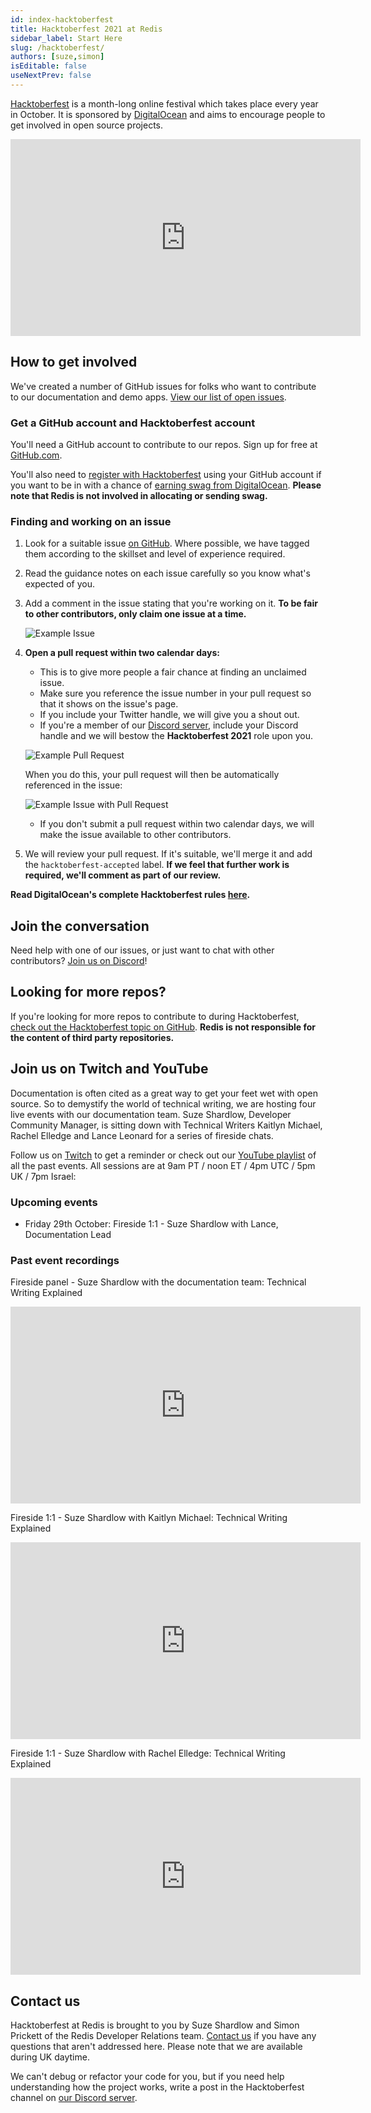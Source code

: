 ```yaml
---
id: index-hacktoberfest
title: Hacktoberfest 2021 at Redis
sidebar_label: Start Here
slug: /hacktoberfest/
authors: [suze,simon]
isEditable: false
useNextPrev: false
---
```



[Hacktoberfest](https://hacktoberfest.digitalocean.com/) is a month-long online festival which takes place every year in October.  It is sponsored by [DigitalOcean](https://www.digitalocean.com/) and aims to encourage people to get involved in open source projects.

<iframe width="560" height="315" src="https://www.youtube.com/embed/g9xt4p_-3AU" frameborder="0" allow="accelerometer; autoplay; clipboard-write; encrypted-media; gyroscope; picture-in-picture" allowfullscreen></iframe>

## How to get involved

We've created a number of GitHub issues for folks who want to contribute to our documentation and demo apps.  [View our list of open issues](https://github.com/search?l=&q=%23hacktoberfest+user%3Aredislabs-training+user%3Aredis+user%3Aredis-developer+user%3ANodeRedis+label%3Ahacktoberfest&state=open&type=Issues).

### Get a GitHub account and Hacktoberfest account

You'll need a GitHub account to contribute to our repos.  Sign up for free at [GitHub.com](https://github.com).

You'll also need to [register with Hacktoberfest](https://hacktoberfest.digitalocean.com/register) using your GitHub account if you want to be in with a chance of [earning swag from DigitalOcean](https://hacktoberfest.digitalocean.com/resources/participation).  **Please note that Redis is not involved in allocating or sending swag.**

### Finding and working on an issue

1. Look for a suitable issue [on GitHub](https://github.com/search?l=&q=%23hacktoberfest+user%3Aredislabs-training+user%3Aredis+user%3Aredis-developer+user%3ANodeRedis+label%3Ahacktoberfest&state=open&type=Issues).  Where possible, we have tagged them according to the skillset and level of experience required.

2. Read the guidance notes on each issue carefully so you know what's expected of you.

3. Add a comment in the issue stating that you're working on it. **To be fair to other contributors, only claim one issue at a time.**

    ![Example Issue](images/example_issue.png)

4. **Open a pull request within two calendar days:**
    * This is to give more people a fair chance at finding an unclaimed issue.
    * Make sure you reference the issue number in your pull request so that it shows on the issue's page.
    * If you include your Twitter handle, we will give you a shout out.
    * If you're a member of our [Discord server](https://discord.gg/ueQwKUh5Z3), include your Discord handle and we will bestow the **Hacktoberfest 2021** role upon you.

    ![Example Pull Request](images/example_pull_request.png)

    When you do this, your pull request will then be automatically referenced in the issue:

    ![Example Issue with Pull Request](images/example_issue_with_pull_request.png)

    * If you don't submit a pull request within two calendar days, we will make the issue available to other contributors.

5. We will review your pull request. If it's suitable, we'll merge it and add the `hacktoberfest-accepted` label.  **If we feel that further work is required, we'll comment as part of our review.**

**Read DigitalOcean's complete Hacktoberfest rules [here](https://hacktoberfest.digitalocean.com/resources/participation).**

## Join the conversation

Need help with one of our issues, or just want to chat with other contributors?  [Join us on Discord](https://discord.gg/ueQwKUh5Z3)!

## Looking for more repos?

If you're looking for more repos to contribute to during Hacktoberfest, [check out the Hacktoberfest topic on GitHub](https://github.com/topics/hacktoberfest).  **Redis is not responsible for the content of third party repositories.**

## Join us on Twitch and YouTube

Documentation is often cited as a great way to get your feet wet with open source.  So to demystify the world of technical writing, we are hosting four live events with our documentation team.  Suze Shardlow, Developer Community Manager, is sitting down with Technical Writers Kaitlyn Michael, Rachel Elledge and Lance Leonard for a series of fireside chats.

Follow us on [Twitch](https://www.twitch.tv/redislabs) to get a reminder or check out our [YouTube playlist](https://www.youtube.com/playlist?list=PL83Wfqi-zYZHj4wg4QiQMgyW5TBC8oAqQ) of all the past events.  All sessions are at 9am PT / noon ET / 4pm UTC / 5pm UK / 7pm Israel:

### Upcoming events
* Friday 29th October: Fireside 1:1 - Suze Shardlow with Lance, Documentation Lead

### Past event recordings

Fireside panel - Suze Shardlow with the documentation team: Technical Writing Explained
<iframe width="560" height="315" src="https://www.youtube.com/embed/3E8lLKGGdIk" frameborder="0" allow="accelerometer; autoplay; clipboard-write; encrypted-media; gyroscope; picture-in-picture" allowfullscreen></iframe>

Fireside 1:1 - Suze Shardlow with Kaitlyn Michael: Technical Writing Explained
<iframe width="560" height="315" src="https://www.youtube.com/embed/CB3tsJAAPXA" frameborder="0" allow="accelerometer; autoplay; clipboard-write; encrypted-media; gyroscope; picture-in-picture" allowfullscreen></iframe>

Fireside 1:1 - Suze Shardlow with Rachel Elledge: Technical Writing Explained
<iframe width="560" height="315" src="https://www.youtube.com/embed/w6XAFmzhteU" frameborder="0" allow="accelerometer; autoplay; clipboard-write; encrypted-media; gyroscope; picture-in-picture" allowfullscreen></iframe>


## Contact us

Hacktoberfest at Redis is brought to you by Suze Shardlow and Simon Prickett of the Redis Developer Relations team.  [Contact us](mailto:redis.university@redis.com) if you have any questions that aren't addressed here.  Please note that we are available during UK daytime.

We can't debug or refactor your code for you, but if you need help understanding how the project works, write a post in the Hacktoberfest channel on [our Discord server](https://discord.gg/ueQwKUh5Z3).

